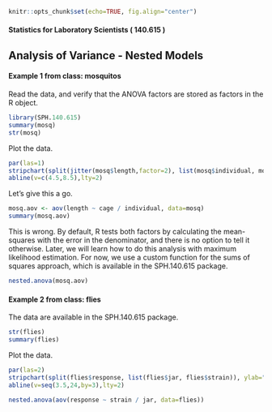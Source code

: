 ```r
knitr::opts_chunk$set(echo=TRUE, fig.align="center")
```

#### Statistics for Laboratory Scientists ( 140.615 )

## Analysis of Variance - Nested Models

#### Example 1 from class: mosquitos

Read the data, and verify that the ANOVA factors are stored as factors in the R object.

```r
library(SPH.140.615)
summary(mosq)
str(mosq)
```

Plot the data.

```r
par(las=1)
stripchart(split(jitter(mosq$length,factor=2), list(mosq$individual, mosq$cage)), ylab="", pch=1, vertical=TRUE)
abline(v=c(4.5,8.5),lty=2)
```

Let's give this a go.

```r
mosq.aov <- aov(length ~ cage / individual, data=mosq)
summary(mosq.aov)
```

This is wrong. By default, R tests both factors by calculating the mean-squares with the error in the denominator, and there is no option to tell it otherwise. Later, we will learn how to do this analysis with maximum likelihood estimation. For now, we use a custom function for the sums of squares approach, which is available in the SPH.140.615 package.

```r
nested.anova(mosq.aov)
```

#### Example 2 from class: flies

The data are available in the SPH.140.615 package.

```r
str(flies)
summary(flies)
```

Plot the data.

```r
par(las=2)
stripchart(split(flies$response, list(flies$jar, flies$strain)), ylab="", pch=1, vertical=TRUE, xlim=c(1.2,23.8))
abline(v=seq(3.5,24,by=3),lty=2)
```

```r
nested.anova(aov(response ~ strain / jar, data=flies))
```
